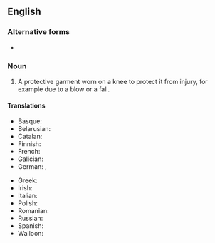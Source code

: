 {{also|kneepad|knee-pad}}

==English==

===Alternative forms===
* {{l|en|kneepad}}

===Noun===
{{wikipedia}}
{{en-noun}}

# A protective garment worn on a knee to protect it from injury, for example due to a blow or a fall.

====Translations====
{{trans-top|protection for a knee}}
* Basque: {{t-check|eu|belaunetako}}
* Belarusian: {{t|be|накаленнік|m}}
* Catalan: {{t|ca|genollera|f}}
* Finnish: {{t+|fi|polvisuojus}}
* French: {{t+|fr|genouillère|f}}
* Galician: {{t|gl|xeonlleira|f}}
* German: {{t+|de|Knieschoner|m}}, {{t+|de|Knieschützer|m}}
{{trans-mid}}
* Greek: {{t+|el|επιγονατίδα|f}}
* Irish: {{t-check|ga|pillín glún|f}}
* Italian: {{t|it|ginocchiello|m}}
* Polish: {{t+|pl|nakolannik|m}}
* Romanian: {{t+|ro|genunchieră|f}}
* Russian: {{t+|ru|наколе́нник|m}}
* Spanish: {{t+|es|rodillera|f}}
* Walloon: {{t+|wa|djinolire|f}}
{{trans-bottom}}